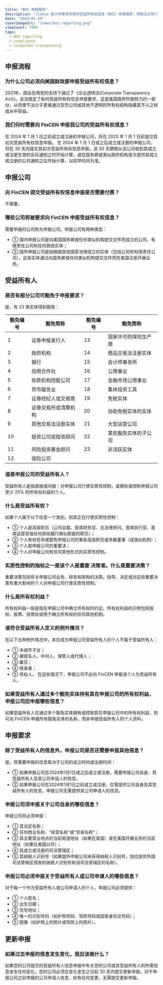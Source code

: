 ```yaml
---
title: "BOI 申报服务"
description: "Jiahua 会计师事务所提供受益所有权信息（BOI）申报服务，帮助企业和个人确保符合《企业透明法》的申报要求，避免潜在的合规风险。"
date: "2024-01-19"
coverImageSrc: "/news/boi-reporting.png"
viewCount: 7908
tags:
  - BOI reporting
  - compliance
  - corporate transparency
---
```


## 申报流程

### 为什么公司必须向美国财政部申报受益所有权信息？

2021年，国会在两党的支持下通过了《企业透明法(Corporate Transparency Act)》。该法规定了新的受益所有权信息申报要求，这是美国政府所做努力的一部分，从而使不法分子更难通过空壳公司或其他不透明的所有权结构隐藏其不义之财或从中获益。

### 我们何时需要向 FinCEN 申报我公司的受益所有权信息？

在 2024 年 1 月 1 日之前成立或注册的申报公司，将在 2025 年 1 月 1 日前提交其初次受益所有权信息申报。
在 2024 年 1 月 1 日或之后成立或注册的申报公司，将在 30 天内提交其初次受益所有权信息申报。该 30 天期限从该公司收到其成立或注册生效的实际通知之时开始计算，或在国务卿或类似政府机构首次提供其成立或注册的公共通知之后开始计算，以较早时间为准。

## 申报公司

### 向 FinCEN 提交受益所有权信息申报是否需要付费？

不需要。

### 哪些公司将被要求向 FinCEN 申报受益所有权信息？

需要申报的公司称为申报公司。申报公司有两种类型： 
- ① 国内申报公司是向美国国务卿或任何类似机构提交文件而成立的公司、有限责任公司和任何其他实体； 
- ② 国外申报公司是指根据其他国家法律成立的实体（包括公司和有限责任公司），这些实体通过向国务卿或任何类似机构提交文件而在美国注册开展业务。

## 受益所有人

### 是否有部分公司可豁免于申报要求？

是，有 23 类实体得到豁免：

| 豁免编号 | 豁免简称             | 豁免编号 | 豁免简称               |
|----------|----------------------|----------|------------------------|
| 1        | 证券申报发行人       | 13       | 国家许可的保险生产商   |
| 2        | 政府机构             | 14       | 商品交易法注册实体     |
| 3        | 银行                 | 15       | 会计师事务所           |
| 4        | 信用合作社           | 16       | 公用事业               |
| 5        | 存款机构控股公司     | 17       | 金融市场公用事业       |
| 6        | 货币服务业           | 18       | 集体投资工具           |
| 7        | 证券经纪人或交易商   | 19       | 免税实体               |
| 8        | 证券交易所或清算机构 | 20       | 协助免税实体的实体     |
| 9        | 其他交易法注册实体   | 21       | 大型运营公司           |
| 10       | 投资公司或投资顾问   | 22       | 某些豁免实体的子公司   |
| 11       | 风险投资基金顾问     | 23       | 非活跃实体             |
| 12       | 保险公司             |          |                        |

### 谁是申报公司的受益所有人？
受益所有人是指直接或间接：对申报公司行使实质性控制，或拥有或控制申报公司至少 25% 的所有权利益的个人。

### 什么是受益所有权？
如果个人属于以下任意一个类别，则其正在行使实质性控制：
- ① 个人是高级职员（公司总裁、首席财务官、总法律顾问、首席执行官、首席运营官或任何其他履行类似职能的职员）；
- ② 个人有权任命或罢免申报公司的某些高级职员或多数董事（或类似机构）；
- ③ 个人是申报公司的重要决；
- ④ 个人对申报公司有任何其他形式的实质性控制。

### 实质性控制的指标之一是该个人是重要 决策者。什么是重要决策？
重要决策包括有关申报公司业务、财务和架构的决策。指导、决定或对这些重要决策有重大影响的个人对申报公司行使实质性控制。

### 什么是所有权利益？
所有权利益一般是指在申报公司中确立所有权的约定。所有权利益的示例包括股权、股票、投票权或用于确立所有权的任何其他机制。

### 谁符合受益所有人定义的例外情况？
在以下五种例外情况中，本应成为申报公司受益所有人的个人不属于受益所有人：
- ① 未成年子女；
- ② 被提名人、中间人、保管人或代理人；
- ③ 雇员；
- ④ 继承者；
- ⑤ 债权人。
在这些情况下，申报公司不必向 FinCEN 申报该个人为受益所有人。

### 如果受益所有人通过多个豁免实体持有其在申报公司的所有权利益，申报公司应申报哪些信息？

如果受益所有人仅通过多个豁免实体拥有或控制其在申报公司中的所有权利益，则可向 FinCEN 申报所有豁免实体的名称，而非申报受益所有人的个人资料。

## 申报要求

### 除了受益所有人的信息外，申报公司是否还需要申报其他信息？

是。但需要申报的信息取决于公司的成立时间或注册时间：
- ① 如果申报公司在2024年1月1日或之后成立或注册，需要申报公司自身、其受益所有人及其公司申请人的信息。
- ② 如果申报公司在2024年1月1日之前成立或注册，仅需提供公司自身及其受益所有人的信息。申报公司无需提供其公司申请人的信息。

### 申报公司须申报关于公司自身的哪些信息？

申报公司将必须申报：
- ① 其法定名称；
- ② 任何商业名称、“经营名称”或“贸易名称”；
- ③ 其主要营业地点的当前街道地址（如果在美国）或在美国开展业务的当前地址（如果在美国以外）；
- ④ 其成立或注册的司法管辖区；
- ⑤ 其纳税人识别号（如果国外申报公司未获得纳税人识别号，则应提供外国司法管辖区颁发的纳税人识别号和该司法管辖区的名称）。

### 申报公司必须申报关于受益所有人或公司申请人的哪些信息？

对于每一个作为受益所有人或公司申请人的个人，申报公司必须提供：
- ① 个人姓名；
- ② 出生日期；
- ③ 住宅地址；
- ④ 唯一的识别号码（如护照号码、驾照号码或国家身份证号码）；
- ⑤ 图像（如护照上的照片或驾照上的照片）。

## 更新申报

### 如果过去申报的信息发生变化，我应该做什么？

如果您的公司提交的受益所有人信息申报中有关您的公司或其受益所有人的所需信息发生任何变化，您的公司必须在变化发生之日起 30 天内提交更新申报。对于申报公司之前申报的公司申请人信息，如有任何变更，无需提交更新申报。